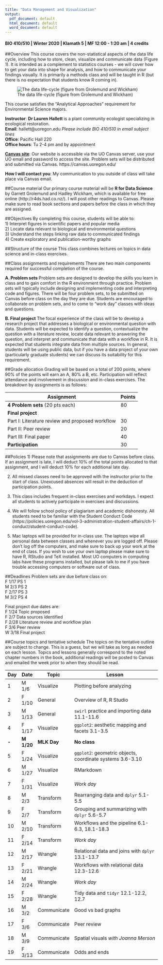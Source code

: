 ```yaml
---
title: "Data Management and Visualization"
output:
  pdf_document: default
  html_document: default
  word_document: default
---
```

#### BIO 410/510 | Winter 2020 | Klamath 5 | MF 12:00 - 1:20 am | 4 credits

##Overview
This course covers the non-statistical aspects of the data life cycle, including how to store, clean, visualize and communicate data (Figure 1). It is intended as a complement to statistics courses - we will cover how to get your data into shape for analysis, and how to communicate your findings visually. It is primarily a methods class and will be taught in R (but there is no expectation that students know R coming in).

![The data life-cycle (figure from Grolemund and Wickham)](data-science-explore.png)
 
This course satisfies the "Analytical Approaches" requirement for Environmental Science majors. 

**Instructor**: **Dr Lauren Hallett** is a plant community ecologist specializing in ecological restoration.  
**Email**: hallett@uoregon.edu *Please include BIO 410/510 in email subject lines*  
**Office**: Pacific Hall 220  
**Office hours**: Tu 2-4 pm and by appointment 


[**Canvas site**](https://canvas.uoregon.edu/courses/119970): Our website is accessible via the UO Canvas server, use your UO email and password to access the site. Problem sets will be distributed and submitted via Canvas. https://canvas.uoregon.edu/

**How I will contact you**: My communication to you outside of class will take place via Canvas email. 

##Course material
Our primary course material will be **R for Data Science** by Garrett Grolemund and Hadley Wickham, which is available for free online (http://r4ds.had.co.nz/). I will post other readings to Canvas. Please make sure to read book sections and papers before the class in which they are assigned. 

##Objectives
By completing this course, students will be able to:  
1) Interpret figures in scientific papers and popular media  
2) Locate data relevant to biological and environmental questions  
3) Understand the steps linking raw data to communicated findings  
4) Create exploratory and publication-worthy graphs  

##Structure of the course
This class combines lectures on topics in data science and in-class exercises.

##Class assignments and requirements
There are two main components required for successful completion of the course.

**A. Problem sets** Problem sets are designed to develop the skills you learn in class and to gain comfort in the R environment through practice. Problem sets will typically include designing and implementing code and interpreting code and figures. There will be four problem sets, to be submitted on Canvas before class on the day they are due. Students are encouraged to collaborate on problem sets, and to come to "work day" classes with ideas and questions.

**B. Final project** The focal experience of the class will be to develop a research project that addresses a biological or environmental question with data. Students will be expected to identify a question, contextualize the question with a literature review, locate data relevant to answering the question, and interpret and communicate that data with a workflow in R. It is expected that students integrate data from multiple sources. In general, students will be using public data, but if you have a data project of your own (particularly graduate students) we can discuss its suitability for this requirement. 

##Grade allocation
Grading will be based on a total of 200 points, where 90% of the points will earn an A, 80% a B, etc. Participation will reflect attendance and involvement in discussion and in-class exercises. The breakdown by assignments is as follows: 

Assignment| Points  
---|---
**4 Problem sets** (20 pts each) | 80 
**Final project**|
Part I: Literature review and proposed workflow | 30 
Part II: Peer review | 20 
Part III: Final paper | 40 
**Participation** | 30 


##Policies
1) Please note that assignments are due to Canvas before class. If an assignment is late, I will deduct 10% of the total points allocated to that assignment, and I will deduct 10% for each additional late day.

2) All missed classes need to be approved with the instructor prior to the start of class. Unexcused absences will result in the deduction of participation points. 

3) This class includes frequent in-class exercises and workdays. I expect all students to actively participate in exercises and discussions. 

4) We will follow school policy of plagiarism and academic dishonesty. All students need to be familiar with the Student Conduct Code (https://policies.uoregon.edu/vol-3-administration-student-affairs/ch-1-conduct/student-conduct-code).

5) Mac laptops will be provided for in-class use. The laptops wipe all personal data between classes and whenever you are logged off. Please don't log off the computers, and make sure to back up your work at the end of class. If you wish to use your own laptop please make sure to have R, RStudio and TeX installed. Most UO computers in computing labs have these programs installed, but please talk to me if you have trouble accessing computers or software out of class.

##Deadlines
Problem sets are due before class on:  
F 1/17 PS 1  
M 2/3 PS 2  
F 2/17 PS 3  
M 3/2 PS 4  

Final project due dates are:  
F 1/24 Topic proposed  
F 2/7 Data sources identified  
F 2/28 Literature review and workflow plan  
F 3/6 Peer review  
W 3/18 Final project  

##Course topics and tentative schedule
The topics on the tentative outline are subject to change. This is a guess, but we will take as long as needed on each lesson. Topics and lessons generally correspond to the noted chapter numbers in the book, additional readings will be posted to Canvas and emailed the week prior to when they should be read. 

Day | Date | Topic | Lesson 
------|-------|------------|-----------------------------------------
1 | M 1/6 | Visualize | Plotting before analyzing  
2 | F 1/10 | General   | Overview of R, R Studio  
3 | M 1/13 | General | `swirl` practice and importing data 11.1-11.6 
4 | F 1/17 | Visualize | `ggplot2`: aesthetic mapping and facets 3.1-3.5  
**-** | **M 1/20** | **MLK Day** | **No class**
5 | F 1/24 | Visualize | `ggplot2`: geometric objects, coordinate systems 3.6-3.10  
6 | M 1/27 | Visualize | RMarkdown
7 | F 1/31 | Visualize | _Work day_ 
8 | M 2/3 | Transform | Rearranging data and `dplyr` 5.1-5.5  
9 | F 2/7 | Transform | Grouping and summarizing with `dplyr` 5.6-5.7   
10 | M 2/10 | Transform | Workflows and the pipeline 6.1-6.3, 18.1-18.3  
11 | F 2/14 | Transform | _Work day_   
12 | M 2/17 | Wrangle | Relational data and joins with `dplyr` 13.1-13.7  
13 | F 2/21 | Wrangle | Workflows with relational data 12.3-12.6  
14 | M 2/24 | Wrangle | _Work day_ 
15 | F 2/28 | Wrangle |  Tidy data and `tidyr` 12.1-12.2, 12.7  
16 | M 3/2 | Communicate | Good vs bad graphs  
17 | F 3/6 | Communicate | Peer review  
18 | M 3/9 | Communicate | Spatial visuals _with Joanna Merson_ 
19 | F 3/13 | Communicate | Odds and ends






